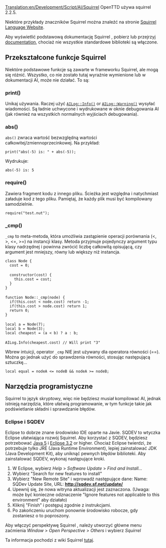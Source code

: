 [[Translation:en/Development/Script/AI/Squirrel]]
<!--{{NoAI}}-->{{pl/NoAI}}
OpenTTD używa squirrel 2.2.5.

Niektóre przykłady znaczników Squirrel można znaleźć na stronie [http://squirrel-lang.org/ Squirrel Language Website].

Aby wyświetlić podstawową dokumentację Squirrel , pobierz lub przejrzyj [http://www.squirrel-lang.org/doc/squirrel2.html documentation], chociaż nie wszystkie standardowe biblioteki są włączone.

== Przekształcone funkcje Squirrel ==

Niektóre podstawowe funkcje są zawarte w frameworku Squirrel, ale mogą się różnić. Wszystko, co nie zostało tutaj wyraźnie wymienione lub w dokumentacji AI, może nie działać. To są:

=== print() ===

Unikaj używania. Raczej użyć <code>[http://devs.openttd.org/~noai/aidocs/classAILog.html AILog::Info()]</code> or <code>[http://devs.openttd.org/~noai/aidocs/classAILog.html AILog::Warning()]</code> wysyłać wiadomości. Są ładnie uchwycone i wydrukowane w oknie debugowania AI (jak również na wszystkich normalnych wyjściach debugowania).

=== abs() ===

<code>abs()</code> zwraca wartość bezwzględną wartości całkowitej/zmiennoprzecinkowej. Na przykład:

 print("abs(-5) is: " + abs(-5));

Wydrukuje:

 abs(-5) is: 5

=== require() ===

Zawiera fragment kodu z innego pliku. Ścieżka jest względna i natychmiast załaduje kod z tego pliku. Pamiętaj, że każdy plik musi być kompilowany samodzielnie.

 require("test.nut");

=== _cmp() ===

<code>_cmp</code> to meta-metoda, która umożliwia zastąpienie operacji porównania (<, >, <=, >=) na instancji klasy. Metoda przyjmuje pojedynczy argument typu klasy nadrzędnej i powinna zwrócić liczbę całkowitą opisującą, czy argument jest mniejszy, równy lub większy niż instancja.

 class Node {
   cost = 0;
 
   constructor(cost) {
     this.cost = cost;
   }
 }
 
 function Node::_cmp(node) {
   if(this.cost < node.cost) return -1;
   if(this.cost > node.cost) return 1;
   return 0;
 }
 
 local a = Node(7);
 local b = Node(3);
 local cheapest = (a < b) ? a : b;
 
 AILog.Info(cheapest.cost) // Will print "3"

Wbrew intuicji, operator  <code>_cmp</code> NIE jest używany dla operatora równości (==). Można go jednak użyć do sprawdzenia równości, stosując następującą sztuczkę...

 local equal = nodeA <= nodeB && nodeA >= nodeB;

== Narzędzia programistyczne ==

Squirrel to język skryptowy, więc nie będziesz musiał kompilować AI, jednak istnieją narzędzia, które ułatwią programowanie, w tym funkcje takie jak podświetlanie składni i sprawdzanie błędów.

=== Eclipse i SQDEV ===

Eclipse to dobrze znane środowisko IDE oparte na Javie. SQDEV to wtyczka Eclipse ułatwiająca rozwój Squirrel. Aby korzystać z SQDEV, będziesz potrzebować [http://java.sun.com/javase/downloads/index.jsp Java 5] i [http://www.eclipse.org/ Eclipse 3.2] or higher. Chociaż Eclipse twierdzi, że potrzebuje tylko JRE (Java Runtime Environment), lepiej zainstalować JDK (Java Development Kit), aby uniknąć pewnych błędów biblioteki. Aby zainstalować SQDEV, wykonaj następujące kroki.

#W Eclipse, wybierz ''Help'' > ''Software Update'' > ''Find and Install...'' 
#Wybierz "Search for new features to install" 
#Wybierz "New Remote Site" i wprowadź następujące dane: Name: SQDev Update Site, URL: '''http://sqdev.sf.net/update/''' 
#Upewnij się, że nowa witryna aktualizacji jest zaznaczona. (Uwaga: może być konieczne odznaczenie "Ignore features not applicable to this environment" aby działało) 
#Kliknij "Finish" i postępuj zgodnie z instrukcjami. 
#Po zakończeniu uruchom ponownie środowisko robocze, gdy zostaniesz o to poproszony. 

Aby włączyć perspektywę Squirrel , należy utworzyć główne menu zaćmienia ''Window'' > ''Open Perspective'' > ''Others'' i wybierz ''Squirrel''

Ta informacja pochodzi z wiki Squirrel [http://wiki.squirrel-lang.org/default.aspx/SquirrelWiki/SQDEV.html tutaj].